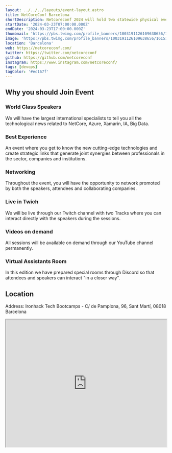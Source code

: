 ```yaml
---
layout: ../../../layouts/event-layout.astro
title: NetCoreConf Barcelona
shortDescription: Netcoreconf 2024 will hold two statewide physical events dedicated exclusively to the development and consulting sector that seeks to discover and publicize new cutting edge technologies and create strategic links that generate joint synergies between industry professionals, companies and institutions.
startDate: '2024-03-23T07:00:00.000Z'
endDate: '2024-03-23T17:00:00.000Z'
thumbnail: 'https://pbs.twimg.com/profile_banners/1003191126109638656/1615194312/1500x500'
image: 'https://pbs.twimg.com/profile_banners/1003191126109638656/1615194312/1500x500'
location: 'Barcelona'
web: https://netcoreconf.com/
twitter: https://twitter.com/netcoreconf
github: https://github.com/netcoreconf
instagram: https://www.instagram.com/netcoreconf/
tags: [devops]
tagColor: '#ec167f'
---
```


## Why you should Join Event

### World Class Speakers

We will have the largest international specialists to tell you all the technological news related to NetCore, Azure, Xamarin, IA, Big Data.

### Best Experience

An event where you get to know the new cutting-edge technologies and create strategic links that generate joint synergies between professionals in the sector, companies and institutions.

### Networking

Throughout the event, you will have the opportunity to network promoted by both the speakers, attendees and collaborating companies.

### Live in Twich

We will be live through our Twitch channel with two Tracks where you can interact directly with the speakers during the sessions.

### Videos on demand

All sessions will be available on demand through our YouTube channel permanently.

### Virtual Assistants Room

In this edition we have prepared special rooms through Discord so that attendees and speakers can interact "in a closer way".

## Location

Address: Ironhack Tech Bootcamps - C/ de Pamplona, 96, Sant Martí, 08018 Barcelona

<iframe
  style="width: 100%; height: 400px;"
  height="400"
  allowfullscreen=""
  loading="lazy"
  referrerpolicy="no-referrer-when-downgrade"
  src="https://www.google.com/maps/embed?pb=!1m18!1m12!1m3!1d2992.9106796103692!2d2.187674377400069!3d41.39774609535043!2m3!1f0!2f0!3f0!3m2!1i1024!2i768!4f13.1!3m3!1m2!1s0x12a4a2e4ddd5122f%3A0xfe5222819e3b6768!2sIronhack%3A%20Tech%20Bootcamps%20in%20Barcelona!5e0!3m2!1sen!2ses!4v1707128690646!5m2!1sen!2ses"
  aria-label="Ironhack Tech Bootcamps - C/ de Pamplona, 96, Sant Martí, 08018 Barcelona"
></iframe>
